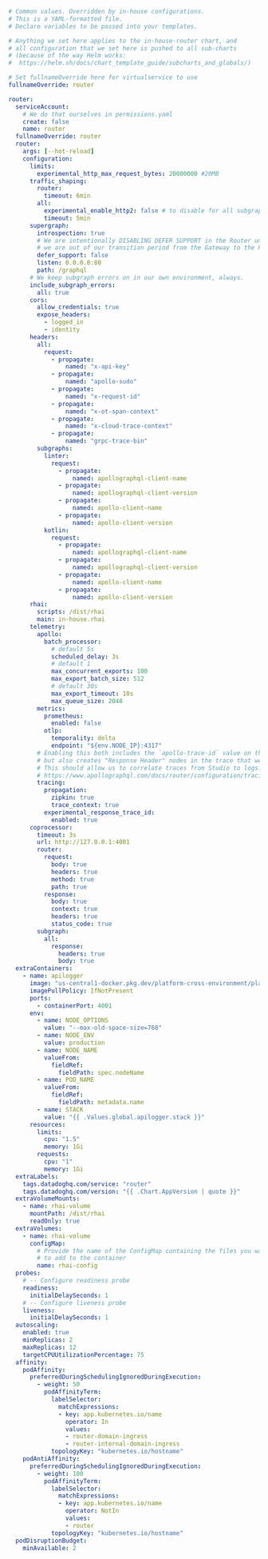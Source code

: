 ```yaml
# Common values. Overridden by in-house configurations.
# This is a YAML-formatted file.
# Declare variables to be passed into your templates.

# Anything we set here applies to the in-house-router chart, and 
# all configuration that we set here is pushed to all sub-charts
# (because of the way Helm works:
#  https://helm.sh/docs/chart_template_guide/subcharts_and_globals/)

# Set fullnameOverride here for virtualservice to use
fullnameOverride: router

router:
  serviceAccount:
    # We do that ourselves in permissions.yaml
    create: false
    name: router
  fullnameOverride: router
  router:
    args: [--hot-reload]
    configuration:
      limits:
        experimental_http_max_request_bytes: 20000000 #20MB
      traffic_shaping:
        router:
          timeout: 6min
        all:
          experimental_enable_http2: false # to disable for all subgraphs
          timeout: 5min
      supergraph:
        introspection: true
        # We are intentionally DISABLING DEFER SUPPORT in the Router until
        # we are out of our transition period from the Gateway to the Router.
        defer_support: false
        listen: 0.0.0.0:80
        path: /graphql
      # We keep subgraph errors on in our own environment, always.
      include_subgraph_errors:
        all: true
      cors:
        allow_credentials: true
        expose_headers:
          - logged_in
          - identity
      headers:
        all:
          request:
            - propagate:
                named: "x-api-key"
            - propagate:
                named: "apollo-sudo"
            - propagate:
                named: "x-request-id"
            - propagate:
                named: "x-ot-span-context"
            - propagate:
                named: "x-cloud-trace-context"
            - propagate:
                named: "grpc-trace-bin"
        subgraphs:
          linter:
            request:
              - propagate:
                  named: apollographql-client-name
              - propagate:
                  named: apollographql-client-version
              - propagate:
                  named: apollo-client-name
              - propagate:
                  named: apollo-client-version
          kotlin:
            request:
              - propagate:
                  named: apollographql-client-name
              - propagate:
                  named: apollographql-client-version
              - propagate:
                  named: apollo-client-name
              - propagate:
                  named: apollo-client-version
      rhai:
        scripts: /dist/rhai
        main: in-house.rhai
      telemetry:
        apollo:
          batch_processor:
            # default 5s
            scheduled_delay: 3s
            # default 1
            max_concurrent_exports: 100
            max_export_batch_size: 512
            # default 30s
            max_export_timeout: 10s
            max_queue_size: 2048
        metrics:
          prometheus:
            enabled: false
          otlp:
            temporality: delta
            endpoint: "${env.NODE_IP}:4317"
        # Enabling this both includes the `apollo-trace-id` value on the HTTP response,
        # but also creates "Response Header" nodes in the trace that we send to Studio.
        # This should allow us to correlate traces from Studio to logs:
        # https://www.apollographql.com/docs/router/configuration/tracing/#trace-id
        tracing:
          propagation:
            zipkin: true
            trace_context: true
          experimental_response_trace_id:
            enabled: true
      coprocessor:
        timeout: 3s
        url: http://127.0.0.1:4001
        router:
          request:
            body: true
            headers: true
            method: true
            path: true
          response:
            body: true
            context: true
            headers: true
            status_code: true
        subgraph:
          all:
            response:
              headers: true
              body: true
  extraContainers:
    - name: apilogger
      image: "us-central1-docker.pkg.dev/platform-cross-environment/platform-docker/apilogger:{{ .Values.global.apilogger.release }}"
      imagePullPolicy: IfNotPresent
      ports:
        - containerPort: 4001
      env:
        - name: NODE_OPTIONS
          value: "--max-old-space-size=768"
        - name: NODE_ENV
          value: production
        - name: NODE_NAME
          valueFrom:
            fieldRef:
              fieldPath: spec.nodeName
        - name: POD_NAME
          valueFrom:
            fieldRef:
              fieldPath: metadata.name
        - name: STACK
          value: "{{ .Values.global.apilogger.stack }}"
      resources:
        limits:
          cpu: "1.5"
          memory: 1Gi
        requests:
          cpu: "1"
          memory: 1Gi
  extraLabels:
    tags.datadoghq.com/service: "router"
    tags.datadoghq.com/version: "{{ .Chart.AppVersion | quote }}"
  extraVolumeMounts:
    - name: rhai-volume
      mountPath: /dist/rhai
      readOnly: true
  extraVolumes:
    - name: rhai-volume
      configMap:
        # Provide the name of the ConfigMap containing the files you want
        # to add to the container
        name: rhai-config
  probes:
    # -- Configure readiness probe
    readiness:
      initialDelaySeconds: 1
    # -- Configure liveness probe
    liveness:
      initialDelaySeconds: 1
  autoscaling:
    enabled: true
    minReplicas: 2
    maxReplicas: 12
    targetCPUUtilizationPercentage: 75
  affinity:
    podAffinity:
      preferredDuringSchedulingIgnoredDuringExecution:
        - weight: 50
          podAffinityTerm:
            labelSelector:
              matchExpressions:
              - key: app.kubernetes.io/name
                operator: In
                values:
                - router-domain-ingress
                - router-internal-domain-ingress
            topologyKey: "kubernetes.io/hostname"
    podAntiAffinity:
      preferredDuringSchedulingIgnoredDuringExecution:
        - weight: 100
          podAffinityTerm:
            labelSelector:
              matchExpressions:
              - key: app.kubernetes.io/name
                operator: NotIn
                values:
                - router
            topologyKey: "kubernetes.io/hostname"
  podDisruptionBudget:
    minAvailable: 2
```
